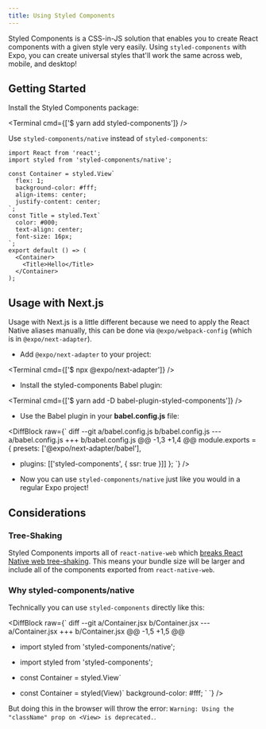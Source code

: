 ```yaml
---
title: Using Styled Components
---
```



Styled Components is a CSS-in-JS solution that enables you to create React components with a given style very easily. Using `styled-components` with Expo, you can create universal styles that'll work the same across web, mobile, and desktop!

## Getting Started

Install the Styled Components package:

<Terminal cmd={['$ yarn add styled-components']} />

Use `styled-components/native` instead of `styled-components`:

```tsx
import React from 'react';
import styled from 'styled-components/native';

const Container = styled.View`
  flex: 1;
  background-color: #fff;
  align-items: center;
  justify-content: center;
`;
const Title = styled.Text`
  color: #000;
  text-align: center;
  font-size: 16px;
`;
export default () => (
  <Container>
    <Title>Hello</Title>
  </Container>
);
```

## Usage with Next.js

Usage with Next.js is a little different because we need to apply the React Native aliases manually, this can be done via `@expo/webpack-config` (which is in `@expo/next-adapter`).

- Add `@expo/next-adapter` to your project:

<Terminal cmd={['$ npx @expo/next-adapter']} />

- Install the styled-components Babel plugin:

<Terminal cmd={['$ yarn add -D babel-plugin-styled-components']} />

- Use the Babel plugin in your **babel.config.js** file:

<DiffBlock
  raw={`
diff --git a/babel.config.js b/babel.config.js
--- a/babel.config.js
+++ b/babel.config.js
@@ -1,3 +1,4 @@
  module.exports = {
    presets: ['@expo/next-adapter/babel'],
+   plugins: [['styled-components', { ssr: true }]]
  };
`}
/>

- Now you can use `styled-components/native` just like you would in a regular Expo project!

## Considerations

### Tree-Shaking

Styled Components imports all of `react-native-web` which [breaks React Native web tree-shaking](https://github.com/styled-components/styled-components/pull/2797#issuecomment-574955289). This means your bundle size will be larger and include all of the components exported from `react-native-web`.

### Why styled-components/native

Technically you can use `styled-components` directly like this:

<DiffBlock
  raw={`
diff --git a/Container.jsx b/Container.jsx
--- a/Container.jsx
+++ b/Container.jsx
@@ -1,5 +1,5 @@
- import styled from 'styled-components/native';
+ import styled from 'styled-components';
  
- const Container = styled.View\`
+ const Container = styled(View)\`
    background-color: #fff;
  \`
`}
/>

But doing this in the browser will throw the error: `Warning: Using the "className" prop on <View> is deprecated.`.

